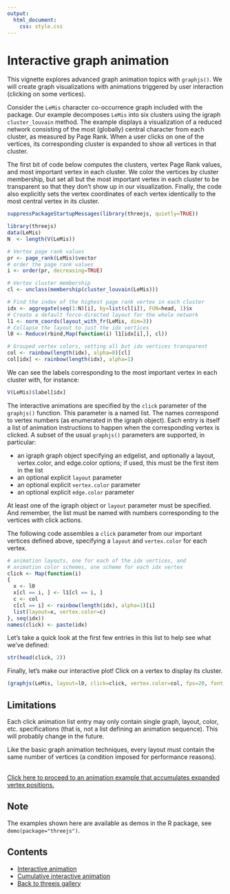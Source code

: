 ```yaml
---
output:
  html_document:
    css: style.css
---
```


# Interactive graph animation

This vignette explores advanced graph animation topics with `graphjs()`.  We will
create graph visualizations with animations triggered by user interaction
(clicking on some vertices).

Consider the `LeMis` character co-occurrence graph included with the package.
Our example decomposes `LeMis` into six clusters using the igraph
`cluster_louvain` method. The example displays a visualization of a reduced
network consisting of the most (globally) central character from each cluster,
as measured by Page Rank.
When a user clicks on one of the vertices, its corresponding cluster is
expanded to show all vertices in that cluster.

The first bit of code below computes the clusters, vertex Page Rank values, and
most important vertex in each cluster. We color the vertices by cluster
membership, but set all but the most important vertex in each cluster to be
transparent so that they don't show up in our visualization. Finally, the code
also explicitly sets the vertex coordinates of each vertex identically to the
most central vertex in its cluster.


```r
suppressPackageStartupMessages(library(threejs, quietly=TRUE))
```
```r
library(threejs)
data(LeMis)
N  <- length(V(LeMis))

# Vertex page rank values
pr <- page_rank(LeMis)$vector
# order the page rank values
i <- order(pr, decreasing=TRUE)

# Vertex cluster membership
cl <- unclass(membership(cluster_louvain(LeMis)))

# Find the index of the highest page rank vertex in each cluster
idx <- aggregate(seq(1:N)[i], by=list(cl[i]), FUN=head, 1)$x
# Create a default force-directed layout for the whole network
l1 <- norm_coords(layout_with_fr(LeMis, dim=3))
# Collapse the layout to just the idx vertices
l0 <- Reduce(rbind,Map(function(i) l1[idx[i],], cl))

# Grouped vertex colors, setting all but idx vertices transparent
col <- rainbow(length(idx), alpha=0)[cl]
col[idx] <- rainbow(length(idx), alpha=1)
```

We can see the labels corresponding to the most important vertex in
each cluster with, for instance:
```r
V(LeMis)$label[idx]
```

The interactive animations are specified by the `click` parameter of the
`graphjs()` function. This parameter is a named list. The names correspond to
vertex numbers (as enumerated in the igraph object). Each entry is itself a
list of animation instructions to happen when the corresponding vertex is
clicked. A subset of the usual `graphjs()` parameters are supported, in
particular:

- an igraph graph object specifying an edgelist, and optionally a layout, vertex.color, and edge.color options; if used, this must be the first item in the list
- an optional explicit `layout` parameter
- an optional explicit `vertex.color` parameter
- an optional explicit `edge.color` parameter

At least one of the igraph object or `layout` parameter must be specified. And
remember, the list must be named with numbers corresponding to the vertices
with click actions.

The following code assembles a `click` parameter from our important vertices
defined above, specifying a `layout` and `vertex.color` for each vertex.

```r
# animation layouts, one for each of the idx vertices, and
# animation color schemes, one scheme for each idx vertex
click <- Map(function(i)
{
  x <- l0
  x[cl == i, ] <- l1[cl == i, ]
  c <- col
  c[cl == i] <- rainbow(length(idx), alpha=1)[i]
  list(layout=x, vertex.color=c)
}, seq(idx))
names(click) <- paste(idx)
```
Let's take a quick look at the first few entries in this list to help see what we've defined:
```r
str(head(click, 2))
```

Finally, let's make our interactive plot! Click on a vertex to display
its cluster.
```r
(graphjs(LeMis, layout=l0, click=click, vertex.color=col, fps=20, font.main="78px Arial"))
```

## Limitations

Each click animation list entry may only contain single graph, layout, color,
etc. specifications (that is, not a list defining an animation sequence). This
will probably change in the future.

Like the basic graph animation techniques, every layout must contain the same number
of vertices (a condition imposed for performance reasons).

<br/>
<a href="cumulative.html">Click here to proceed to an animation example that accumulates expanded vertex positions.</a>


## Note

The examples shown here are available as demos in the R package, see
`demo(package="threejs")`.


## Contents

- <a href="advanced.html">Interactive animation</a>
- <a href="cumulative.html">Cumulative interactive animation</a>
- <a href="../index.html">Back to threejs gallery</a>

<br/>
<br/>
<br/>
<br/>
<br/>
<br/>
